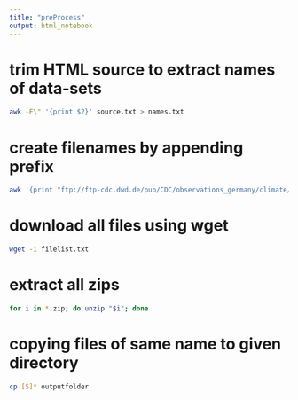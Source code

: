 ```yaml
---
title: "preProcess"
output: html_notebook
---
```


# trim HTML source to extract names of data-sets
```bash
awk -F\" '{print $2}' source.txt > names.txt 
```

#  create filenames by appending prefix
```bash
awk '{print "ftp://ftp-cdc.dwd.de/pub/CDC/observations_germany/climate/monthly/more_precip/historical/" $0;}' names.txt > filelist.txt
```

# download all files using wget
```bash
wget -i filelist.txt 
```

# extract all zips
```bash
for i in *.zip; do unzip "$i"; done
```

# copying files of same name to given directory
```bash
cp [S]* outputfolder
```

